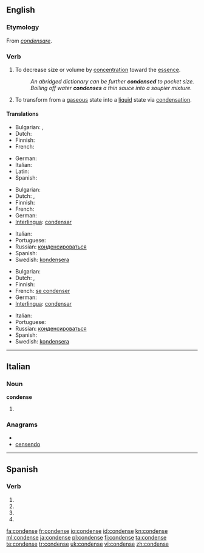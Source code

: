 ==English==

===Etymology===
From {{etyl|la}} ''[[condensare]]''.

===Verb===
{{en-verb|condenses|condensing|condensed}}

# {{transitive}} To decrease size or volume by [[concentration]] toward the [[essence]].
#: ''An abridged dictionary can be further '''condensed''' to pocket size.''
#: ''Boiling off water '''condenses''' a thin sauce into a soupier mixture.''
# {{context|intransitive|chemistry}} To transform from a [[gas]]eous state into a [[liquid]] state via [[condensation]].

====Translations====
{{trans-top|to decrease size or volume}}
* Bulgarian: {{t|bg|сгъстявам}},  {{t|bg|концентрирам}}
* Dutch: {{t-|nl|verdichten}}
* Finnish: {{t+|fi|tiivistää}}
* French: {{t+|fr|condenser}}
{{trans-mid}}
* German: {{t+|de|kondensieren}}
* Italian: {{t-|it|condensare}}
* Latin: {{t-|la|condensare}}
* Spanish: {{t-|es|condensar}}
{{trans-bottom}}

{{trans-top|to transform something into a liquid}}
* Bulgarian: {{t+|bg|втечнявам}}
* Dutch: {{t-|nl|condenseren}}, {{t+|nl|neerslaan}}
* Finnish: {{t+|fi|tiivistyä}}
* French: {{t+|fr|condenser}}
* German: {{t+|de|kondensieren}}
* [[Interlingua]]: [[condensar]]
{{trans-mid}}
* Italian: {{t-|it|condensare}}
* Portuguese: {{t+|pt|condensar}}
* Russian: [[конденсироваться]]
* Spanish: {{t-|es|condensar}}
* Swedish: [[kondensera]]
{{trans-bottom}}

{{trans-top|to be transformed into a liquid}}
* Bulgarian: {{t|bg|втечнявам се}}
* Dutch: {{t-|nl|condenseren}}, {{t+|nl|neerslaan}}
* Finnish: {{t+|fi|tiivistyä}}
* French: [[se condenser]]
* German: {{t+|de|kondensieren}}
* [[Interlingua]]: [[condensar]]
{{trans-mid}}
* Italian: {{t-|it|condensarsi}}
* Portuguese: {{t+|pt|condensar}}
* Russian: [[конденсироваться]]
* Spanish: {{t-|es|condensar}}
* Swedish: [[kondensera]]
{{trans-bottom}}

----

==Italian==

===Noun===
'''condense''' {{f}}

# {{plural of|[[condensa]]|lang=Italian}}

===Anagrams===
* {{alphagram|cdeennos}}
* [[censendo#Italian|censendo]]

----

==Spanish==

===Verb===
{{es-verb-form|condensar}}

# {{es-verb form of|ending=ar|mood=imperative|pers=2|formal=yes|number=singular|[[condensar]]}}
# {{es-verb form of|ending=ar|mood=subjunctive|tense=present|pers=1|number=singular|[[condensar]]}}
# {{es-verb form of|ending=ar|mood=subjunctive|tense=present|pers=2|formal=yes|number=singular|[[condensar]]}}
# {{es-verb form of|ending=ar|mood=subjunctive|tense=present|pers=3|number=singular|[[condensar]]}}

[[fa:condense]]
[[fr:condense]]
[[io:condense]]
[[id:condense]]
[[kn:condense]]
[[ml:condense]]
[[ja:condense]]
[[pl:condense]]
[[fi:condense]]
[[ta:condense]]
[[te:condense]]
[[tr:condense]]
[[uk:condense]]
[[vi:condense]]
[[zh:condense]]